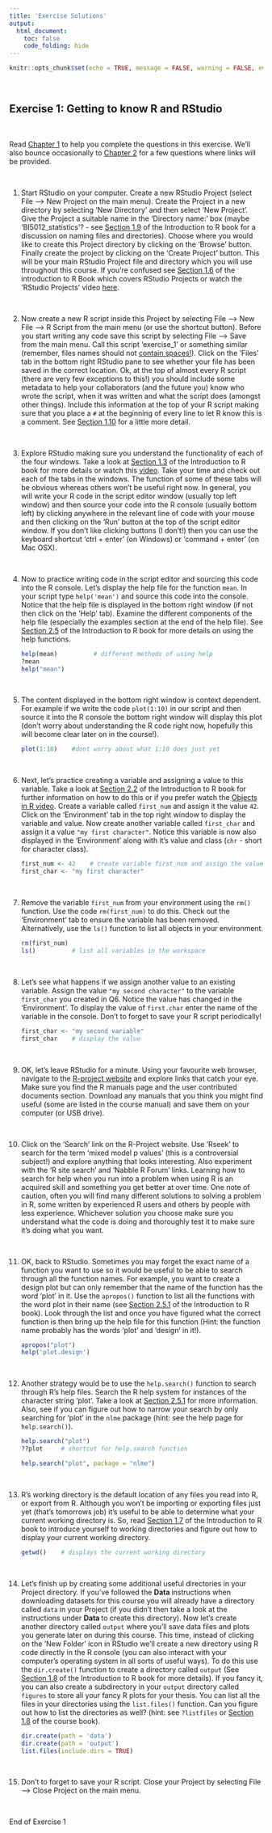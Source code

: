 ```yaml
---
title: 'Exercise Solutions'
output: 
  html_document:
    toc: false
    code_folding: hide
---
```


```r
knitr::opts_chunk$set(echo = TRUE, message = FALSE, warning = FALSE, eval = FALSE, cache = FALSE)
```

\  

## Exercise 1: Getting to know R and RStudio

\  

Read [Chapter 1](https://intro2r.com/chap1.html) to help you complete the questions in this exercise. We'll also bounce occasionally to [Chapter 2](https://intro2r.com/basics_r.html) for a few questions where links will be provided.

\  

1. Start RStudio on your computer. Create a new RStudio Project (select File --> New Project on the main menu). Create the Project in a new directory by selecting 'New Directory' and then select 'New Project'. Give the Project a suitable name in the 'Directory name:' box (maybe 'BI5012_statistics'? - see [Section 1.9](https://intro2r.com/file_names.html) of the Introduction to R book for a discussion on naming files and directories). Choose where you would like to create this Project directory by clicking on the 'Browse' button. Finally create the project by clicking on the 'Create Project' button. This will be your main RStudio Project file and directory which you will use throughout this course. If you're confused see [Section 1.6](https://intro2r.com/rsprojs.html) of the introduction to R Book which covers RStudio Projects or watch the 'RStudio Projects' video [here](https://alexd106.github.io/BI5009/howto.html#rstudio_proj-vid).

\  

2. Now create a new R script inside this Project by selecting File --> New File --> R Script from the main menu (or use the shortcut button). Before you start writing any code save this script by selecting File --> Save from the main menu. Call this script 'exercise_1' or something similar (remember, files names should not [contain spaces!](https://intro2r.com/file_names.html)). Click on the 'Files' tab in the bottom right RStudio pane to see whether your file has been saved in the correct location. Ok, at the top of almost every R script (there are very few exceptions to this!) you should include some metadata to help your collaborators (and the future you) know who wrote the script, when it was written and what the script does (amongst other things). Include this information at the top of your R script making sure that you place a `#` at the beginning of every line to let R know this is a comment. See [Section 1.10](https://intro2r.com/proj-doc.html) for a little more detail.

\  

3. Explore RStudio making sure you understand the functionality of each of the four windows. Take a look at [Section 1.3](https://intro2r.com/rstudio_orient.html) of the Introduction to R book for more details or watch this [video](https://alexd106.github.io/BI5009/howto.html#rstudio-vid). Take your time and check out each of the tabs in the windows. The function of some of these tabs will be obvious whereas others won't be useful right now. In general, you will write your R code in the script editor window (usually top left window) and then source your code into the R console (usually bottom left) by clicking anywhere in the relevant line of code with your mouse and then clicking on the 'Run' button at the top of the script editor window. If you don't like clicking buttons (I don't!) then you can use the keyboard shortcut 'ctrl + enter' (on Windows) or 'command + enter' (on Mac OSX). 

\  

4. Now to practice writing code in the script editor and sourcing this code into the R console. Let's display the help file for the function `mean`. In your script type `help('mean')` and source this code into the console. Notice that the help file is displayed in the bottom right window (if not then click on the 'Help' tab). Examine the different components of the help file (especially the examples section at the end of the help file). See [Section 2.5](https://intro2r.com/help.html) of the Introduction to R book for more details on using the help functions. 

    ```r
    help(mean)          # different methods of using help
    ?mean
    help("mean")
    ```

\  

5. The content displayed in the bottom right window is context dependent. For example if we write the code `plot(1:10)` in our script and then source it into the R console the bottom right window will display this plot (don't worry about understanding the R code right now, hopefully this will become clear later on in the course!). 

    ```r
    plot(1:10)    #dont worry about what 1:10 does just yet
    ```

\  

6. Next, let's practice creating a variable and assigning a value to this variable. Take a look at [Section 2.2](https://intro2r.com/objects-in-r.html) of the Introduction to R book for further information on how to do this or if you prefer watch the [Objects in R video](https://alexd106.github.io/BI5009/howto.html#objs-vid). Create a variable called `first_num` and assign it the value `42`. Click on the 'Environment' tab in the top right window to display the variable and value. Now create another variable called `first_char` and assign it a value `"my first character"`. Notice this variable is now also displayed in the 'Environment' along with it's value and class (`chr` - short for character class). 

    ```r
    first_num <- 42    # create variable first_num and assign the value 42
    first_char <- "my first character"
    ```

\  

7. Remove the variable `first_num` from your environment using the `rm()` function. Use the code `rm(first_num)` to do this. Check out the 'Environment' tab to ensure the variable has been removed. Alternatively, use the `ls()` function to list all objects in your environment. 

    ```r
    rm(first_num)
    ls()          # list all variables in the workspace 
    ```
\  

8. Let's see what happens if we assign another value to an existing variable. Assign the value `"my second character"` to the variable `first_char` you created in Q6. Notice the value has changed in the 'Environment'. To display the value of `first.char` enter the name of the variable in the console. Don't to forget to save your R script periodically! 

    ```r
    first_char <- "my second variable"
    first_char    # display the value 
    ```
\  

9. OK, let's leave RStudio for a minute. Using your favourite web browser, navigate to the [R-project website](http://www.r-project.org) and explore links that catch your eye. Make sure you find the R manuals page and the user contributed documents section. Download any manuals that you think you might find useful (some are listed in the course manual) and save them on your computer (or USB drive).

\  

10. Click on the 'Search' link on the R-Project website. Use 'Rseek' to search for the term 'mixed model p values' (this is a controversial subject!) and explore anything that looks interesting. Also experiment with the 'R site search' and 'Nabble R Forum' links. Learning how to search for help when you run into a problem when using R is an acquired skill and something you get better at over time. One note of caution, often you will find many different solutions to solving a problem in R, some written by experienced R users and others by people with less experience. Whichever solution you choose make sure you understand what the code is doing and thoroughly test it to make sure it's doing what you want.

\  

11.	OK, back to RStudio. Sometimes you may forget the exact name of a function you want to use so it would be useful to be able to search through all the function names. For example, you want to create a design plot but can only remember that the name of the function has the word 'plot' in it. Use the `apropos()` function to list all the functions with the word plot in their name (see [Section 2.5.1](https://intro2r.com/help.html#help) of the Introduction to R book). Look through the list and once you have figured what the correct function is then bring up the help file for this function (Hint: the function name probably has the words 'plot' and 'design' in it!). 

    ```r
    apropos("plot")
    help('plot.design')
    ```
\  

12. Another strategy would be to use the `help.search()` function to search through R's help files. Search the R help system for instances of the character string ‘plot’. Take a look at [Section 2.5.1](https://intro2r.com/help.html#r-help) for more information. Also, see if you can figure out how to narrow your search by only searching for ‘plot’ in the `nlme` package (hint: see the help page for `help.search()`).

    ```r
    help.search("plot")
    ??plot     # shortcut for help.search function
    
    help.search("plot", package = "nlme")
    ```
\  

13.	R's working directory is the default location of any files you read into R, or export from R. Although you won't be importing or exporting files just yet (that's tomorrows job) it's useful to be able to determine what your current working directory is. So, read [Section 1.7](https://intro2r.com/work-d.html) of the Introduction to R book to introduce yourself to working directories and figure out how to display your current working directory.

    ```r
    getwd()    # displays the current working directory 
    ```
\  

14.	Let's finish up by creating some additional useful directories in your Project directory. If you've followed the **Data <i class="fa fa-download" aria-hidden="true"></i>** instructions when downloading datasets for this course you will already have a directory called `data` in your Project (if you didn't then take a look at the instructions under **Data <i class="fa fa-download" aria-hidden="true"></i>** to create this directory). Now let's create another directory called `output` where you'll save data files and plots you generate later on during this course. This time, instead of clicking on the 'New Folder' icon in RStudio we'll create a new directory using R code directly in the R console (you can also interact with your computer's operating system in all sorts of useful ways). To do this use the `dir.create()` function to create a directory called `output` (See [Section 1.8](https://intro2r.com/dir-struct.html) of the Introduction to R book for more details). If you fancy it, you can also create a subdirectory in your `output` directory called `figures` to store all your fancy R plots for your thesis. You can list all the files in your directories using the `list.files()` function. Can you figure out how to list the directories as well? (hint: see `?listfiles` or [Section 1.8](https://intro2r.com/dir-struct.html) of the course book).

    ```r
    dir.create(path = 'data')
    dir.create(path = 'output')
    list.files(include.dirs = TRUE)
    ```

\  

15. Don't to forget to save your R script. Close your Project by selecting File --> Close Project on the main menu.

\  

End of Exercise 1